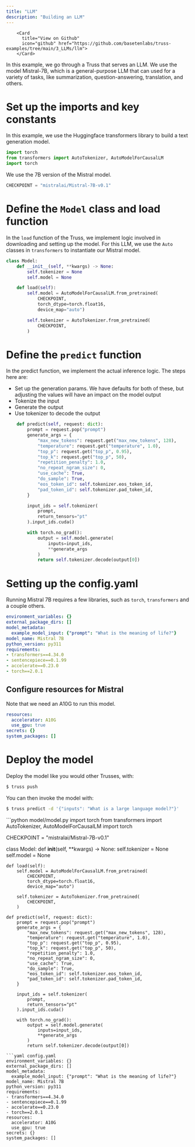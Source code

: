 ```yaml
---
title: "LLM"
description: "Building an LLM"
---
```



        <Card
          title="View on Github"
          icon="github" href="https://github.com/basetenlabs/truss-examples/tree/main/3_LLMs/llm">
        </Card>

In this example, we go through a Truss that serves an LLM. We
use the model Mistral-7B, which is a general-purpose LLM that
can used for a variety of tasks, like summarization, question-answering,
translation, and others.

# Set up the imports and key constants

In this example, we use the Huggingface transformers library to build a text generation model.

```python model/model.py
import torch
from transformers import AutoTokenizer, AutoModelForCausalLM
import torch


```
We use the 7B version of the Mistral model.

```python model/model.py
CHECKPOINT = "mistralai/Mistral-7B-v0.1"

```
# Define the `Model` class and load function

In the `load` function of the Truss, we implement logic involved in
downloading and setting up the model. For this LLM, we use the `Auto`
classes in `transformers` to instantiate our Mistral model.

```python model/model.py
class Model:
    def __init__(self, **kwargs) -> None:
        self.tokenizer = None
        self.model = None

    def load(self):
        self.model = AutoModelForCausalLM.from_pretrained(
            CHECKPOINT,
            torch_dtype=torch.float16,
            device_map="auto")

        self.tokenizer = AutoTokenizer.from_pretrained(
            CHECKPOINT,
        )

```
# Define the `predict` function

In the predict function, we implement the actual inference logic. The steps
here are:
  * Set up the generation params. We have defaults for both of these, but
adjusting the values will have an impact on the model output
  * Tokenize the input
  * Generate the output
  * Use tokenizer to decode the output

```python model/model.py
    def predict(self, request: dict):
        prompt = request.pop("prompt")
        generate_args = {
            "max_new_tokens": request.get("max_new_tokens", 128),
            "temperature": request.get("temperature", 1.0),
            "top_p": request.get("top_p", 0.95),
            "top_k": request.get("top_p", 50),
            "repetition_penalty": 1.0,
            "no_repeat_ngram_size": 0,
            "use_cache": True,
            "do_sample": True,
            "eos_token_id": self.tokenizer.eos_token_id,
            "pad_token_id": self.tokenizer.pad_token_id,
        }

        input_ids = self.tokenizer(
            prompt,
            return_tensors="pt"
        ).input_ids.cuda()

        with torch.no_grad():
            output = self.model.generate(
                inputs=input_ids,
                **generate_args
            )
            return self.tokenizer.decode(output[0])
```

# Setting up the config.yaml

Running Mistral 7B requires a few libraries, such as
`torch`, `transformers` and a couple others.

```yaml config.yaml
environment_variables: {}
external_package_dirs: []
model_metadata:
  example_model_input: {"prompt": "What is the meaning of life?"}
model_name: Mistral 7B
python_version: py311
requirements:
- transformers==4.34.0
- sentencepiece==0.1.99
- accelerate==0.23.0
- torch==2.0.1
```
## Configure resources for Mistral

Note that we need an A10G to run this model.

```yaml config.yaml
resources:
  accelerator: A10G
  use_gpu: true
secrets: {}
system_packages: []
```
# Deploy the model

Deploy the model like you would other Trusses, with:
```bash
$ truss push
```
You can then invoke the model with:
```bash
$ truss predict -d '{"inputs": "What is a large language model?"}'
```

<RequestExample>
```python model/model.py
import torch
from transformers import AutoTokenizer, AutoModelForCausalLM
import torch


CHECKPOINT = "mistralai/Mistral-7B-v0.1"

class Model:
    def __init__(self, **kwargs) -> None:
        self.tokenizer = None
        self.model = None

    def load(self):
        self.model = AutoModelForCausalLM.from_pretrained(
            CHECKPOINT,
            torch_dtype=torch.float16,
            device_map="auto")

        self.tokenizer = AutoTokenizer.from_pretrained(
            CHECKPOINT,
        )

    def predict(self, request: dict):
        prompt = request.pop("prompt")
        generate_args = {
            "max_new_tokens": request.get("max_new_tokens", 128),
            "temperature": request.get("temperature", 1.0),
            "top_p": request.get("top_p", 0.95),
            "top_k": request.get("top_p", 50),
            "repetition_penalty": 1.0,
            "no_repeat_ngram_size": 0,
            "use_cache": True,
            "do_sample": True,
            "eos_token_id": self.tokenizer.eos_token_id,
            "pad_token_id": self.tokenizer.pad_token_id,
        }

        input_ids = self.tokenizer(
            prompt,
            return_tensors="pt"
        ).input_ids.cuda()

        with torch.no_grad():
            output = self.model.generate(
                inputs=input_ids,
                **generate_args
            )
            return self.tokenizer.decode(output[0])
```
```yaml config.yaml
environment_variables: {}
external_package_dirs: []
model_metadata:
  example_model_input: {"prompt": "What is the meaning of life?"}
model_name: Mistral 7B
python_version: py311
requirements:
- transformers==4.34.0
- sentencepiece==0.1.99
- accelerate==0.23.0
- torch==2.0.1
resources:
  accelerator: A10G
  use_gpu: true
secrets: {}
system_packages: []
```
</RequestExample>
